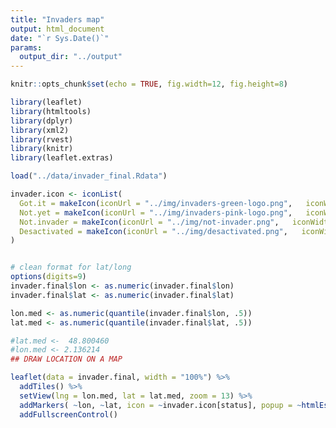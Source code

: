 ```yaml
---
title: "Invaders map"
output: html_document
date: "`r Sys.Date()`"
params: 
  output_dir: "../output"
---
```


```r
knitr::opts_chunk$set(echo = TRUE, fig.width=12, fig.height=8)

```

```r
library(leaflet)
library(htmltools)
library(dplyr)
library(xml2)
library(rvest)
library(knitr)
library(leaflet.extras)

load("../data/invader_final.Rdata")

invader.icon <- iconList(
  Got.it = makeIcon(iconUrl = "../img/invaders-green-logo.png",   iconWidth = 20, iconHeight = 20),
  Not.yet = makeIcon(iconUrl = "../img/invaders-pink-logo.png",   iconWidth = 20, iconHeight = 20),
  Not.invader = makeIcon(iconUrl = "../img/not-invader.png",   iconWidth = 20, iconHeight = 20),
  Desactivated = makeIcon(iconUrl = "../img/desactivated.png",   iconWidth = 20, iconHeight = 20)
)


# clean format for lat/long
options(digits=9)
invader.final$lon <- as.numeric(invader.final$lon)
invader.final$lat <- as.numeric(invader.final$lat)

lon.med <- as.numeric(quantile(invader.final$lon, .5))
lat.med <- as.numeric(quantile(invader.final$lat, .5))

#lat.med <-  48.800460 
#lon.med <- 2.136214
## DRAW LOCATION ON A MAP

leaflet(data = invader.final, width = "100%") %>%
  addTiles() %>%
  setView(lng = lon.med, lat = lat.med, zoom = 13) %>%
  addMarkers( ~lon, ~lat, icon = ~invader.icon[status], popup = ~htmlEscape(paste(code, address))) %>%
  addFullscreenControl()
```
